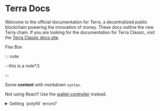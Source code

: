 


# Terra Docs

Welcome to the official documentation for Terra, a decentralized public blockchain powering the innovation of money. These docs outline the new Terra chain. If you are looking for the documentation for Terra Classic, visit the [Terra Classic docs site](https://classic-docs.terra.money/). 


<Flex>
  <Box
    p={3}
    width={1/2}
    color='black'
    bg='primary'>
    Flex
  </Box>
  <Box
    p={3}
    width={1/2}
    color='black'
    bg='secondary'>
    Box
  </Box>
</Flex>



::: note

--this is a note*/}

:::




<Admonition type="note" title="Your Title">

Some **content** with _markdown_ `syntax`.

</Admonition>



<Admonition type="tip">

Not using React? Use the [wallet-controller](https://www.npmjs.com/package/@terra-money/wallet-controller) instead.

</Admonition>


<details> 
<summary> Getting `polyfill` errors? </summary>
<p>

To solve these errors, can downgrade `react-scripts`: `4.0.3` in your `package.json` and reinstall your dependencies as a quick fix:

1.  Navigate to `my-terra-app` in your terminal and run the following:

    ```sh
    npm install react-scripts@4.0.3
    ```

2.  Reinstall your dependencies:

    ```sh
    npm install
    ```

3.  Restart your app:

    ```sh
    npm start
    ```

Alternatively, you can configure your webpack to include the necessary fallbacks. Here's an [example](https://github.com/terra-money/wallet-provider/blob/main/templates/create-react-app/config-overrides.js) that uses [react-app-rewired](https://www.npmjs.com/package/react-app-rewired).

</p>
</details>